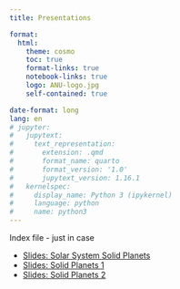 ```yaml
---
title: Presentations

format:
  html:
    theme: cosmo
    toc: true
    format-links: true
    notebook-links: true
    logo: ANU-logo.jpg
    self-contained: true

date-format: long
lang: en
# jupyter:
#   jupytext:
#     text_representation:
#       extension: .qmd
#       format_name: quarto
#       format_version: '1.0'
#       jupytext_version: 1.16.1
#   kernelspec:
#     display_name: Python 3 (ipykernel)
#     language: python
#     name: python3
---
```


Index file - just in case

 - [Slides: Solar System Solid Planets](Lecture-SS-SolidPlanets.html)
 - [Slides: Solid Planets 1](Lecture-PlanetaryGeophysics-1.html)
 - [Slides: Solid Planets 2](Lecture-PlanetaryGeophysics-2.html)
